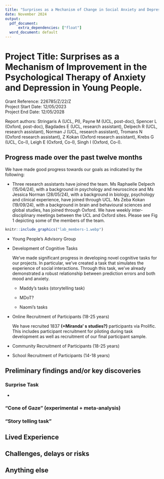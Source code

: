 ```yaml
---
title: "Surprises as a Mechanism of Change in Social Anxiety and Depression: annual report"
date: November 2024
output:
  pdf_document: 
      extra_dependencies: ["float"]
  word_document: default
---
```


# Project Title: Surprises as a Mechanism of Improvement in the Psychological Therapy of Anxiety and Depression in Young People.

Grant Reference: 226785/Z/22/Z\
Project Start Date: 12/05/2023\
Project End Date: 12/05/2028

Report authors: Stringaris A (UCL, PI), Payne M (UCL, post-doc), Spencer L (Oxford, post-doc), Bagdades E (UCL, research assistant), Delpech R (UCL, research assistant), Norman J (UCL, research assistant), Tromans N (Oxford research assistant), Z Kokan (Oxford research assistant), Krebs G (UCL, Co-I), Leigh E (Oxford, Co-I), Singh I (Oxford, Co-I).

## **Progress made over the past twelve months**

We have made good progress towards our goals as indicated by the following:

-   Three research assistants have joined the team. Ms Raphaelle Delpech (15/04/24), with a background in psychology and neuroscince and Ms Jessica Norman (28/05/24), with a background in biology, psychology and clinical experience, have joined through UCL. Ms Zeba Kokan (19/09/24), with a background in brain and behavioural sciences and global studies, has joined through Oxford. We have weekly inter-disciplinary meetings between the UCL and Oxford sites. Please see Fig 1 depicting some of the members of the team.

```r
knitr::include_graphics("lab_members-1.webp")

```

-   Young People's Advisory Group

-   Development of Cognitive Tasks

    We've made significant progress in developing novel cognitive tasks for our projects. In particular, we've created a task that simulates the experience of social interactions. Through this task, we've already demonstrated a robust relationship between prediction errors and both mood and anxiety.

    -   Maddy's tasks (storytelling task)

    -   MDoT?

    -   Naomi's tasks

-   Online Recruitment of Participants (18-25 years)

    We have recruited 1837 **(+Miranda' s studies?)** participants via Prolific. This includes participant recruitment for piloting during task development as well as recruitment of our final participant sample.

-   Community Recruitment of Participants (18-25 years)

-   School Recruitment of Participants (14-18 years)

## **Preliminary findings and/or key discoveries**

### Surprise Task

-   

### "Cone of Gaze" (experimental + meta-analysis)

### "Story telling task"

## 

## **Lived Experience** 

## **Challenges, delays or risks** 

## **Anything else**
